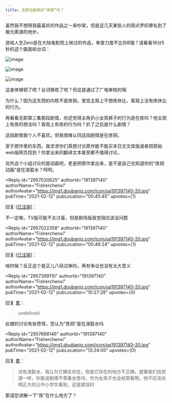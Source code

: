 ```yaml
---
title: 无职动画真的“炼铜”吗？
---
```



<Forum groupName="无职转生：到了异..." groupUrl="https://www.douban.com/group/716243/" archivedAt="2025-05-16T14:14:55.386Z">
  <Post
    id="211148875"
    title="无职动画真的“炼铜”吗？"
    url="https://www.douban.com/group/topic/211148875/?_spm_id=MTkxMzk3MTQw"
    pubTime="2021-02-13"
    highlightUserId="191397140"
  >
虽然我不想用我最喜欢的作品之一来吵架，但是这几天某些人的观点罗织罪名到了极为离谱的地步。

游戏人生Zero是在大陆电影院上映过的作品，审查力度不比你B强？请看看18分5秒的这个画面和台词：

![image](https://img9.doubanio.com/view/group_topic/l/public/p402043894.webp)

![image](https://img3.doubanio.com/view/group_topic/l/public/p402043892.webp)

![image](https://img3.doubanio.com/view/group_topic/l/public/p402043897.webp)

这身体够铜了吧？台词够炼了吧？但这是通过了广电审核的哦

为什么？因为这东西的内核不是炼铜。里克主观上不想炼休比，客观上没有炼休比的行为。

再看看无职第三集那段剧情，你还觉得主角扒小女孩裤子的行为是在炼吗？他主观上有炼的想法吗？客观上有炼的行为吗？扒了之后是什么剧情？

这段剧情我个人不喜欢。但我很难认同这段剧情是在炼铜。

至于原作里的东西，我求求你们真想讨论原作能不能买本日文文库版或者把原始web版网页找到？你拿出来的翻译文本甚至都不值得讨论。

另外这个小组讨论的是动画吧，老是把原作拿出来，是不是自己也知道你的"炼铜动画"是在泼脏水？呵呵。

<Reply
  id="2957020625"
  authorId="191397140"
  authorName="Fisherchenxi"
  authorAvatar="https://img1.doubanio.com/icon/up191397140-20.jpg"
  pubTime="2021-02-12"
  pubLocation="00:45:45"
  upvotes={1}
>
回复 [[已注销]](https://www.douban.com/people/232151679/)：
> 

不一定嘛，TV版可能不太讨喜，但是剧场版我觉得应该没问题
</Reply>

<Reply
  id="2957022358"
  authorId="191397140"
  authorName="Fisherchenxi"
  authorAvatar="https://img1.doubanio.com/icon/up191397140-20.jpg"
  pubTime="2021-02-12"
  pubLocation="00:46:24"
  upvotes={1}
>
回复 [[已注销]](https://www.douban.com/people/232151679/)：
> 

啥时候？反正这个是正儿八经过审的，再有争议也没有太大意义
</Reply>

<Reply
  id="2957399110"
  authorId="191397140"
  authorName="Fisherchenxi"
  authorAvatar="https://img1.doubanio.com/icon/up191397140-20.jpg"
  pubTime="2021-02-12"
  pubLocation="10:27:28"
  upvotes={0}
>
回复 [累](https://www.douban.com/people/190783734/)：
> undefined

此楼的讨论有些奇怪，您认为"炼铜"是在泼脏水吗
</Reply>

<Reply
  id="2957666146"
  authorId="191397140"
  authorName="Fisherchenxi"
  authorAvatar="https://img1.doubanio.com/icon/up191397140-20.jpg"
  pubTime="2021-02-12"
  pubLocation="13:24:00"
  upvotes={0}
>
回复 [累](https://www.douban.com/people/190783734/)：
> 没有泼脏水，我认为它确实存在，但是它存在的地方不正确，就像我们找资源一样，你能说剧情不尊重女性吗，作为女孩子也会经常看啊。他不应该光明正大的让中小学生看到，这是错误的

那请您讲解一下"炼"在什么地方了？
</Reply>
  </Post>
</Forum>
